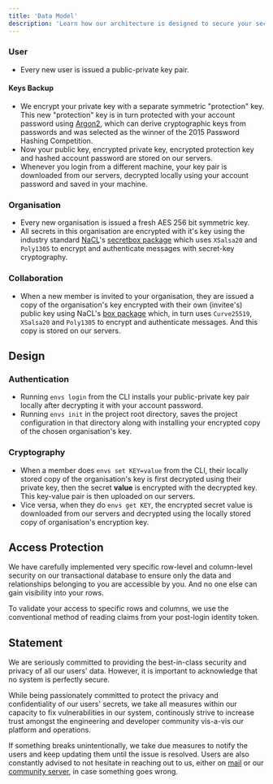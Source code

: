 ```yaml
---
title: 'Data Model'
description: 'Learn how our architecture is designed to secure your secrets.'
---
```


### User

* Every new user is issued a public-private key pair.

#### Keys Backup

* We encrypt your private key with a separate symmetric "protection" key. This new "protection" key is in turn protected with your account password using [Argon2](https://en.wikipedia.org/wiki/Argon2), which can derive cryptographic keys from passwords and was selected as the winner of the 2015 Password Hashing Competition.
* Now your public key, encrypted private key, encrypted protection key and hashed account password are stored on our servers.
* Whenever you login from a different machine, your key pair is downloaded from our servers, decrypted locally using your account password and saved in your machine.

### Organisation

* Every new organisation is issued a fresh AES 256 bit symmetric key.&#x20;
* All secrets in this organisation are encrypted with it's key using the industry standard [NaCL](https://nacl.cr.yp.to/secretbox.html)'s [secretbox package](https://pkg.go.dev/golang.org/x/crypto/nacl/secretbox) which uses `XSalsa20` and `Poly1305` to encrypt and authenticate messages with secret-key cryptography.

### Collaboration

* When a new member is invited to your organisation, they are issued a copy of the organisation's key encrypted with their own (invitee's) public key using NaCL's [box package](https://pkg.go.dev/golang.org/x/crypto/nacl/box) which, in turn uses `Curve25519`, `XSalsa20` and `Poly1305` to encrypt and authenticate messages. And this copy is stored on our servers.

## Design

### Authentication

* Running `envs login` from the CLI installs your public-private key pair locally after decrypting it with your account password.
* Running `envs init` in the project root directory, saves the project configuration in that directory along with installing your encrypted copy of the chosen organisation's key.

### Cryptography

* When a member does `envs set KEY=value` from the CLI, their locally stored copy of the organisation's key is first decrypted using their private key, then the secret **value** is encrypted with the decrypted key. This key-value pair is then uploaded on our servers.
* Vice versa, when they do `envs get KEY`, the encrypted secret value is downloaded from our servers and decrypted using the locally stored copy of organisation's encryption key.

## Access Protection

We have carefully implemented very specific row-level and column-level security on our transactional database to ensure only the data and relationships belonging to you are accessible by you. And no one else can gain visibility into your rows.

To validate your access to specific rows and columns, we use the conventional method of reading claims from your post-login identity token.

## Statement

We are seriously committed to providing the best-in-class security and privacy of all our users' data. However, it is important to acknowledge that no system is perfectly secure.

While being passionately committed to protect the privacy and confidentiality of our users' secrets, we take all measures within our capacity to fix vulnerabilities in our system, continously strive to increase trust amongst the engineering and developer community vis-a-vis our platform and operations.

If something breaks unintentionally, we take due measures to notify the users and keep updating them until the issue is resolved. Users are also constantly advised to not hesitate in reaching out to us, either on [mail](mailto:wahal@envsecrets.com) or our [community server](https://discord.gg/zaDG5xJd9N), in case something goes wrong.
